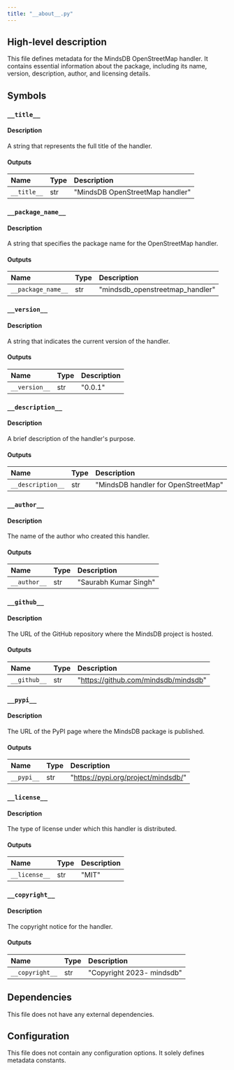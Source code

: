 ```yaml
---
title: "__about__.py"
---
```


## High-level description
This file defines metadata for the MindsDB OpenStreetMap handler. It contains essential information about the package, including its name, version, description, author, and licensing details.

## Symbols

### `__title__`
#### Description
A string that represents the full title of the handler.

#### Outputs
| Name | Type | Description |
|:-----|:-----|:------------|
| `__title__` | str | "MindsDB OpenStreetMap handler" |

### `__package_name__`
#### Description
A string that specifies the package name for the OpenStreetMap handler.

#### Outputs
| Name | Type | Description |
|:-----|:-----|:------------|
| `__package_name__` | str | "mindsdb_openstreetmap_handler" |

### `__version__`
#### Description
A string that indicates the current version of the handler.

#### Outputs
| Name | Type | Description |
|:-----|:-----|:------------|
| `__version__` | str | "0.0.1" |

### `__description__`
#### Description
A brief description of the handler's purpose.

#### Outputs
| Name | Type | Description |
|:-----|:-----|:------------|
| `__description__` | str | "MindsDB handler for OpenStreetMap" |

### `__author__`
#### Description
The name of the author who created this handler.

#### Outputs
| Name | Type | Description |
|:-----|:-----|:------------|
| `__author__` | str | "Saurabh Kumar Singh" |

### `__github__`
#### Description
The URL of the GitHub repository where the MindsDB project is hosted.

#### Outputs
| Name | Type | Description |
|:-----|:-----|:------------|
| `__github__` | str | "https://github.com/mindsdb/mindsdb" |

### `__pypi__`
#### Description
The URL of the PyPI page where the MindsDB package is published.

#### Outputs
| Name | Type | Description |
|:-----|:-----|:------------|
| `__pypi__` | str | "https://pypi.org/project/mindsdb/" |

### `__license__`
#### Description
The type of license under which this handler is distributed.

#### Outputs
| Name | Type | Description |
|:-----|:-----|:------------|
| `__license__` | str | "MIT" |

### `__copyright__`
#### Description
The copyright notice for the handler.

#### Outputs
| Name | Type | Description |
|:-----|:-----|:------------|
| `__copyright__` | str | "Copyright 2023- mindsdb" |

## Dependencies
This file does not have any external dependencies.

## Configuration
This file does not contain any configuration options. It solely defines metadata constants.
